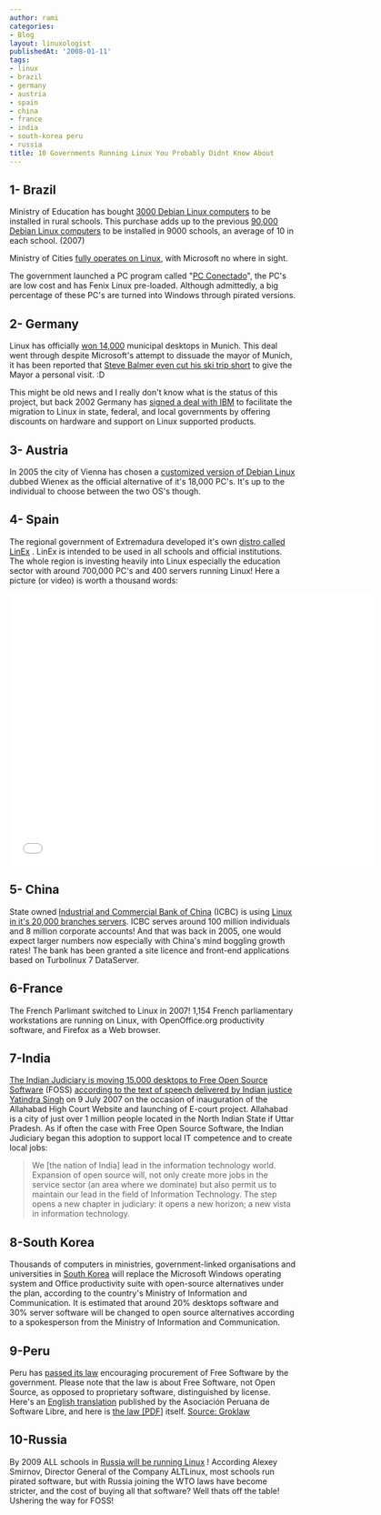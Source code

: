 ```yaml
---
author: rami
categories:
- Blog
layout: linuxologist
publishedAt: '2008-01-11'
tags:
- linux
- brazil
- germany
- austria
- spain
- china
- france
- india
- south-korea peru
- russia
title: 10 Governments Running Linux You Probably Didnt Know About
---
```


1- Brazil
--------
 Ministry of Education has bought [3000 Debian Linux computers](http://times.debian.net/1199-Ministry-from-Brazil-buying-3000-with-four-terminal-Debian-computers. "3000 Debian Linux computers") to be installed in rural schools. This purchase adds up to the previous [90,000 Debian Linux computers](http://times.debian.net/1189-Brazil-Ministry-buying-90,000-Debian-GNU-Linux-machines "90,000 Debian Linux computers") to be installed in 9000 schools, an average of 10 in each school. (2007)

Ministry of Cities [fully operates on Linux](http://news.bbc.co.uk/2/hi/business/4602325.stm "fully operates on Linux"), with Microsoft no where in sight.

 The government launched a PC program called "[PC Conectado](http://www.google.com/translate?u=http%3A%2F%2Fwww.softwarelivre.gov.br%2Fnoticias%2Fpcconectado%2Fview&langpair=pt%7Cen&hl=en&ie=UTF8 "PC Conectado")", the PC's are low cost and has Fenix Linux pre-loaded. Although admittedly, a big percentage of these PC's are turned into Windows through pirated versions.

2- Germany
---------

Linux has officially [won 14,000](http://www.news.com/2100-7344_3-5689003.html "won 14,000") municipal desktops in Munich. This deal went through despite Microsoft's attempt to dissuade the mayor of Munich, it has been reported that [Steve Balmer even cut his ski trip short](http://news.zdnet.co.uk/software/0,1000000121,39171380,00.htm "Steve Balmer even cut his ski trip short") to give the Mayor a personal visit. :D

This might be old news and I really don't know what is the status of this project, but back 2002 Germany has [signed a deal with IBM](http://www.computerworld.com/softwaretopics/os/story/0,10801,71659,00.html "signed a deal with IBM") to facilitate the migration to Linux in state, federal, and local governments by offering discounts on hardware and support on Linux supported products.

3- Austria
-----------

In 2005 the city of Vienna has chosen a [customized version of Debian Linux](http://dot.kde.org/1120591425/ "customized version of Debian Linux") dubbed Wienex as the official alternative of it's 18,000 PC's. It's up to the individual to choose between the two OS's though.

4- Spain
-------

The regional government of Extremadura developed it's own [distro called LinEx](http://news.zdnet.co.uk/software/0,1000000121,39197928,00.htm?r=4 "distro called LinEx") . LinEx is intended to be used in all schools and official institutions. The whole region is investing heavily into Linux especially the education sector with around 700,000 PC's and 400 servers running Linux! Here a picture (or video) is worth a thousand words:

<iframe width="640" height="480" src="//www.youtube.com/embed/nR8Oh0Js_lA" frameborder="0" allowfullscreen></iframe>

5- China
-------

State owned [Industrial and Commercial Bank of China](http://en.wikipedia.org/wiki/Industrial_and_Commercial_Bank_of_China "Industrial and Commercial Bank of China") (ICBC) is using [Linux in it's 20,000 branches servers](http://www.techworld.com/opsys/news/index.cfm?newsid=3582 "Linux in it's 20,000 branches servers"). ICBC serves around 100 million individuals and 8 million corporate accounts! And that was back in 2005, one would expect larger numbers now especially with China's mind boggling growth rates! The bank has been granted a site licence and front-end applications based on Turbolinux 7 DataServer.

6-France
--------

The French Parlimant switched to Linux in 2007! 1,154 French parliamentary workstations are running on Linux, with OpenOffice.org productivity software, and Firefox as a Web browser.

7-India
-------

[The Indian Judiciary is moving 15,000 desktops to Free Open Source Software](http://www.digitaltippingpoint.com/?q=node/106 "The Indian Judiciary is moving 15,000 desktops to Free Open Source Software") (FOSS) [according to the text of speech delivered by Indian justice Yatindra Singh](http://kvtrust.blogspot.com/2007/07/new-chapter-in-judiciary-and.html) on 9 July 2007 on the occasion of inauguration of the Allahabad High Court Website and launching of E-court project. Allahabad is a city of just over 1 million people located in the North Indian State if Uttar Pradesh. As if often the case with Free Open Source Software, the Indian Judiciary began this adoption to support local IT competence and to create local jobs:

> We [the nation of India] lead in the information technology world. Expansion of open source will, not only create more jobs in the service sector (an area where we dominate) but also permit us to maintain our lead in the field of Information Technology. The step opens a new chapter in judiciary: it opens a new horizon; a new vista in information technology.
 

8-South Korea
----------------

Thousands of computers in ministries, government-linked organisations and universities in [South Korea](http://news.zdnet.co.uk/software/0,1000000121,39116799,00.htm "South Korea") will replace the Microsoft Windows operating system and Office productivity suite with open-source alternatives under the plan, according to the country's Ministry of Information and Communication. It is estimated that around 20% desktops software and 30% server software will be changed to open source alternatives according to a spokesperson from the Ministry of Information and Communication.

9-Peru
-------

Peru has [passed its law](http://translate.google.com/translate?u=http%3A%2F%2Fapesol.org.pe%2Fnews%2F197&langpair=es%7Cen&hl=es&ie=UTF-8&oe=UTF-8&prev=%2Flanguage_tools) encouraging procurement of Free Software by the government. Please note that the law is about Free Software, not Open Source, as opposed to proprietary software, distinguished by license. Here's an [English translation](http://www.apesol.org/news/199) published by the Asociación Peruana de Software Libre, and here is [the law [PDF]](http://www.congreso.gob.pe/relatoria/documentos/PROY1609Software.pdf) itself. [Source: Groklaw](http://www.groklaw.net/article.php?story=20050926191316526")

10-Russia
---------

By 2009 ALL schools in [Russia will be running Linux](http://news.bbc.co.uk/2/hi/technology/7034828.stm "Russia will be running Linux") ! According Alexey Smirnov, Director General of the Company ALTLinux, most schools run pirated software, but with Russia joining the WTO laws have become stricter, and the cost of buying all that software? Well thats off the table! Ushering the way for FOSS!